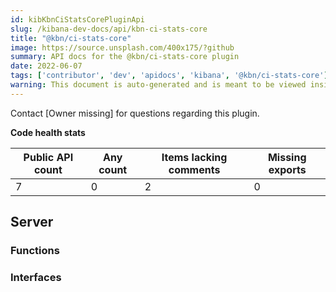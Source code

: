```yaml
---
id: kibKbnCiStatsCorePluginApi
slug: /kibana-dev-docs/api/kbn-ci-stats-core
title: "@kbn/ci-stats-core"
image: https://source.unsplash.com/400x175/?github
summary: API docs for the @kbn/ci-stats-core plugin
date: 2022-06-07
tags: ['contributor', 'dev', 'apidocs', 'kibana', '@kbn/ci-stats-core']
warning: This document is auto-generated and is meant to be viewed inside our experimental, new docs system. Reach out in #docs-engineering for more info.
---
```




Contact [Owner missing] for questions regarding this plugin.

**Code health stats**

| Public API count  | Any count | Items lacking comments | Missing exports |
|-------------------|-----------|------------------------|-----------------|
| 7 | 0 | 2 | 0 |

## Server

### Functions
<DocDefinitionList data={kbnCiStatsCoreObj.server.functions}/>

### Interfaces
<DocDefinitionList data={kbnCiStatsCoreObj.server.interfaces}/>

